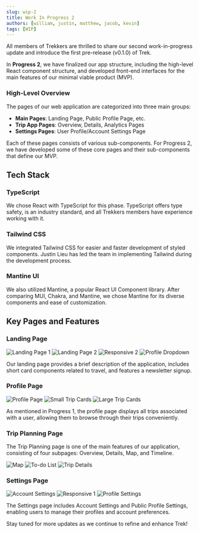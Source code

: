 ```yaml
---
slug: wip-2
title: Work In Progress 2
authors: [william, justin, matthew, jacob, kevin]
tags: [WIP]
---
```


All members of Trekkers are thrilled to share our second work-in-progress update and introduce the first pre-release (v0.1.0) of Trek.

In **Progress 2**, we have finalized our app structure, including the high-level React component structure, and developed front-end interfaces for the main features of our minimal viable product (MVP).

### High-Level Overview

The pages of our web application are categorized into three main groups:
- **Main Pages**: Landing Page, Public Profile Page, etc.
- **Trip App Pages**: Overview, Details, Analytics Pages
- **Settings Pages**: User Profile/Account Settings Page

Each of these pages consists of various sub-components. For Progress 2, we have developed some of these core pages and their sub-components that define our MVP.

## Tech Stack

### TypeScript
We chose React with TypeScript for this phase. TypeScript offers type safety, is an industry standard, and all Trekkers members have experience working with it.

### Tailwind CSS
We integrated Tailwind CSS for easier and faster development of styled components. Justin Lieu has led the team in implementing Tailwind during the development process.

### Mantine UI
We also utilized Mantine, a popular React UI Component library. After comparing MUI, Chakra, and Mantine, we chose Mantine for its diverse components and ease of customization.

## Key Pages and Features

### Landing Page

![Landing Page 1](/img/wip-2/landing-page-1.png)
![Landing Page 2](/img/wip-2/landing-page-2.png)
![Responsive 2](/img/wip-2/responsive-2.png)
![Profile Dropdown](/img/wip-2/profile-dropdown.png)

Our landing page provides a brief description of the application, includes short card components related to travel, and features a newsletter signup.

### Profile Page

![Profile Page](/img/wip-2/profile-page.png)
![Small Trip Cards](/img/wip-2/small-trip-cards.png)
![Large Trip Cards](/img/wip-2/large-trip-cards.png)

As mentioned in Progress 1, the profile page displays all trips associated with a user, allowing them to browse through their trips conveniently.

### Trip Planning Page

The Trip Planning page is one of the main features of our application, consisting of four subpages: Overview, Details, Map, and Timeline.

![Map](/img/wip-2/map.png)
![To-do List](/img/wip-2/to-do-list.png)
![Trip Details](/img/wip-2/trip-details.png)


### Settings Page

![Account Settings](/img/wip-2/account-settings.png)
![Responsive 1](/img/wip-2/responsive-1.png)
![Profile Settings](/img/wip-2/profile-settings.png)

The Settings page includes Account Settings and Public Profile Settings, enabling users to manage their profiles and account preferences.

Stay tuned for more updates as we continue to refine and enhance Trek!
